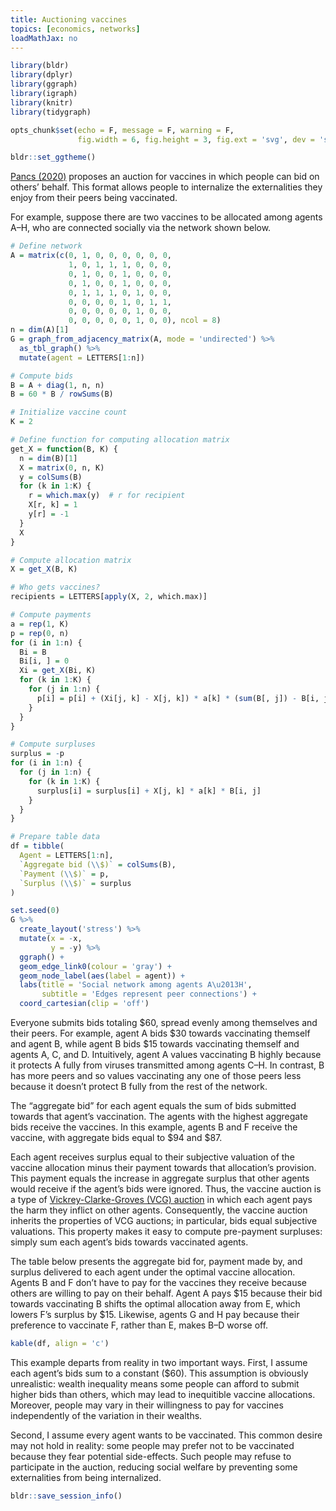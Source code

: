 ```yaml
---
title: Auctioning vaccines
topics: [economics, networks]
loadMathJax: no
---
```


```r
library(bldr)
library(dplyr)
library(ggraph)
library(igraph)
library(knitr)
library(tidygraph)

opts_chunk$set(echo = F, message = F, warning = F,
               fig.width = 6, fig.height = 3, fig.ext = 'svg', dev = 'svg')

bldr::set_ggtheme()
```

[Pancs (2020)](https://papers.ssrn.com/sol3/papers.cfm?abstract_id=3746231) proposes an auction for vaccines in which people can bid on others' behalf.
This format allows people to internalize the externalities they enjoy from their peers being vaccinated.

For example, suppose there are two vaccines to be allocated among agents A--H, who are connected socially via the network shown below.

```r
# Define network
A = matrix(c(0, 1, 0, 0, 0, 0, 0, 0,
             1, 0, 1, 1, 1, 0, 0, 0,
             0, 1, 0, 0, 1, 0, 0, 0,
             0, 1, 0, 0, 1, 0, 0, 0,
             0, 1, 1, 1, 0, 1, 0, 0,
             0, 0, 0, 0, 1, 0, 1, 1,
             0, 0, 0, 0, 0, 1, 0, 0,
             0, 0, 0, 0, 0, 1, 0, 0), ncol = 8)
n = dim(A)[1]
G = graph_from_adjacency_matrix(A, mode = 'undirected') %>%
  as_tbl_graph() %>%
  mutate(agent = LETTERS[1:n])

# Compute bids
B = A + diag(1, n, n)
B = 60 * B / rowSums(B)

# Initialize vaccine count
K = 2

# Define function for computing allocation matrix
get_X = function(B, K) {
  n = dim(B)[1]
  X = matrix(0, n, K)
  y = colSums(B)
  for (k in 1:K) {
    r = which.max(y)  # r for recipient
    X[r, k] = 1
    y[r] = -1
  }
  X
}

# Compute allocation matrix
X = get_X(B, K)

# Who gets vaccines?
recipients = LETTERS[apply(X, 2, which.max)]

# Compute payments
a = rep(1, K)
p = rep(0, n)
for (i in 1:n) {
  Bi = B
  Bi[i, ] = 0
  Xi = get_X(Bi, K)
  for (k in 1:K) {
    for (j in 1:n) {
      p[i] = p[i] + (Xi[j, k] - X[j, k]) * a[k] * (sum(B[, j]) - B[i, j])
    }
  }
}

# Compute surpluses
surplus = -p
for (i in 1:n) {
  for (j in 1:n) {
    for (k in 1:K) {
      surplus[i] = surplus[i] + X[j, k] * a[k] * B[i, j]
    }
  }
}

# Prepare table data
df = tibble(
  Agent = LETTERS[1:n],
  `Aggregate bid (\\$)` = colSums(B),
  `Payment (\\$)` = p,
  `Surplus (\\$)` = surplus
)
```

```r
set.seed(0)
G %>%
  create_layout('stress') %>%
  mutate(x = -x,
         y = -y) %>%
  ggraph() +
  geom_edge_link0(colour = 'gray') +
  geom_node_label(aes(label = agent)) +
  labs(title = 'Social network among agents A\u2013H',
       subtitle = 'Edges represent peer connections') +
  coord_cartesian(clip = 'off')
```

Everyone submits bids totaling \$60, spread evenly among themselves and their peers.
For example, agent A bids \$30 towards vaccinating themself and agent B, while agent B bids \$15 towards vaccinating themself and agents A, C, and D.
Intuitively, agent A values vaccinating B highly because it protects A fully from viruses transmitted among agents C--H.
In contrast, B has more peers and so values vaccinating any one of those peers less because it doesn't protect B fully from the rest of the network.

The "aggregate bid" for each agent equals the sum of bids submitted towards that agent's vaccination.
The agents with the highest aggregate bids receive the vaccines.
In this example, agents B and F receive the vaccine, with aggregate bids equal to \$94 and \$87.

Each agent receives surplus equal to their subjective valuation of the vaccine allocation minus their payment towards that allocation's provision.
This payment equals the increase in aggregate surplus that other agents would receive if the agent's bids were ignored.
Thus, the vaccine auction is a type of [Vickrey-Clarke-Groves (VCG) auction](https://en.wikipedia.org/wiki/Vickrey–Clarke–Groves_auction) in which each agent pays the harm they inflict on other agents.
Consequently, the vaccine auction inherits the properties of VCG auctions; in particular, bids equal subjective valuations.
This property makes it easy to compute pre-payment surpluses: simply sum each agent's bids towards vaccinated agents.

The table below presents the aggregate bid for, payment made by, and surplus delivered to each agent under the optimal vaccine allocation.
Agents B and F don't have to pay for the vaccines they receive because others are willing to pay on their behalf.
Agent A pays \$15 because their bid towards vaccinating B shifts the optimal allocation away from E, which lowers F's surplus by \$15.
Likewise, agents G and H pay because their preference to vaccinate F, rather than E, makes B--D worse off.

```r
kable(df, align = 'c')
```

This example departs from reality in two important ways.
First, I assume each agent's bids sum to a constant (\$60).
This assumption is obviously unrealistic: wealth inequality means some people can afford to submit higher bids than others, which may lead to inequitible vaccine allocations.
Moreover, people may vary in their willingness to pay for vaccines independently of the variation in their wealths.

Second, I assume every agent wants to be vaccinated.
This common desire may not hold in reality: some people may prefer not to be vaccinated because they fear potential side-effects.
Such people may refuse to participate in the auction, reducing social welfare by preventing some externalities from being internalized.

```r
bldr::save_session_info()
```
